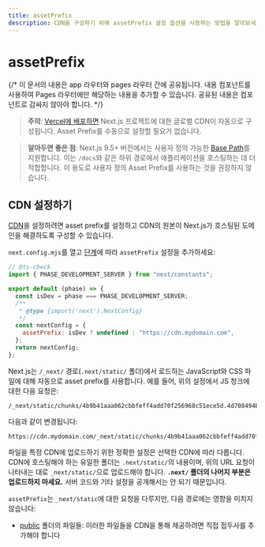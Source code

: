 ```yaml
---
title: assetPrefix
description: CDN을 구성하기 위해 assetPrefix 설정 옵션을 사용하는 방법을 알아보세요.
---
```


# assetPrefix

{/* 이 문서의 내용은 app 라우터와 pages 라우터 간에 공유됩니다. <PagesOnly>내용</PagesOnly> 컴포넌트를 사용하여 Pages 라우터에만 해당하는 내용을 추가할 수 있습니다. 공유된 내용은 컴포넌트로 감싸지 않아야 합니다. */}

> **주의**: [Vercel에 배포하면](/docs/app/building-your-application/deploying) Next.js 프로젝트에 대한 글로벌 CDN이 자동으로 구성됩니다.
> Asset Prefix를 수동으로 설정할 필요가 없습니다.

> **알아두면 좋은 점**: Next.js 9.5+ 버전에서는 사용자 정의 가능한 [Base Path](/docs/app/api-reference/next-config-js/basePath)를 지원합니다. 이는 `/docs`와 같은 하위 경로에서 애플리케이션을 호스팅하는 데 더 적합합니다.
> 이 용도로 사용자 정의 Asset Prefix를 사용하는 것을 권장하지 않습니다.

## CDN 설정하기

[CDN](https://en.wikipedia.org/wiki/Content_delivery_network)을 설정하려면 asset prefix를 설정하고 CDN의 원본이 Next.js가 호스팅된 도메인을 해결하도록 구성할 수 있습니다.

`next.config.mjs`를 열고 [단계](/docs/app/api-reference/next-config-js#async-configuration)에 따라 `assetPrefix` 설정을 추가하세요:

```js filename="next.config.mjs"
// @ts-check
import { PHASE_DEVELOPMENT_SERVER } from "next/constants";

export default (phase) => {
  const isDev = phase === PHASE_DEVELOPMENT_SERVER;
  /**
   * @type {import('next').NextConfig}
   */
  const nextConfig = {
    assetPrefix: isDev ? undefined : "https://cdn.mydomain.com",
  };
  return nextConfig;
};
```

Next.js는 `/_next/` 경로(`.next/static/` 폴더)에서 로드하는 JavaScript와 CSS 파일에 대해 자동으로 asset prefix를 사용합니다. 예를 들어, 위의 설정에서 JS 청크에 대한 다음 요청은:

```
/_next/static/chunks/4b9b41aaa062cbbfeff4add70f256968c51ece5d.4d708494b3aed70c04f0.js
```

다음과 같이 변경됩니다:

```
https://cdn.mydomain.com/_next/static/chunks/4b9b41aaa062cbbfeff4add70f256968c51ece5d.4d708494b3aed70c04f0.js
```

파일을 특정 CDN에 업로드하기 위한 정확한 설정은 선택한 CDN에 따라 다릅니다. CDN에 호스팅해야 하는 유일한 폴더는 `.next/static/`의 내용이며, 위의 URL 요청이 나타내는 대로 `_next/static/`으로 업로드해야 합니다. **`.next/` 폴더의 나머지 부분은 업로드하지 마세요.** 서버 코드와 기타 설정을 공개해서는 안 되기 때문입니다.

`assetPrefix`는 `_next/static`에 대한 요청을 다루지만, 다음 경로에는 영향을 미치지 않습니다:

- [public](/docs/app/building-your-application/optimizing/static-assets) 폴더의 파일들: 이러한 파일들을 CDN을 통해 제공하려면 직접 접두사를 추가해야 합니다
